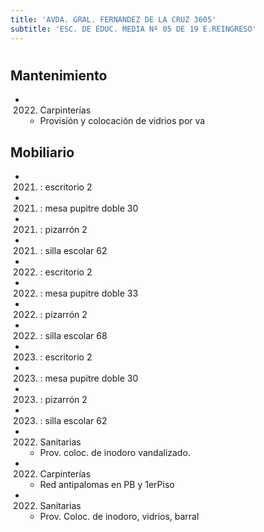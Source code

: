 ```yaml
---
title: 'AVDA. GRAL. FERNANDEZ DE LA CRUZ 3605'
subtitle: 'ESC. DE EDUC. MEDIA Nº 05 DE 19 E.REINGRESO'
---
```


#


## Mantenimiento

*  (2022) Carpinterías 
    + Provisión y colocación de vidrios por va


## Mobiliario

*  (2021) : escritorio 2 

*  (2021) : mesa pupitre doble 30 

*  (2021) : pizarrón 2 

*  (2021) : silla escolar 62 

*  (2022) : escritorio 2 

*  (2022) : mesa pupitre doble 33 

*  (2022) : pizarrón 2 

*  (2022) : silla escolar 68 

*  (2023) : escritorio 2 

*  (2023) : mesa pupitre doble 30 

*  (2023) : pizarrón 2 

*  (2023) : silla escolar 62 




*  (2022) Sanitarias 
    + Prov. coloc. de inodoro vandalizado.

*  (2022) Carpinterías 
    + Red antipalomas en PB y 1erPiso

*  (2022) Sanitarias 
    + Prov. Coloc. de inodoro, vidrios, barral



